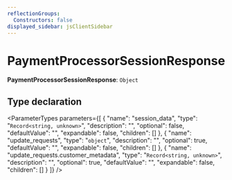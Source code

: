 ```yaml
---
reflectionGroups:
  Constructors: false
displayed_sidebar: jsClientSidebar
---
```



# PaymentProcessorSessionResponse

 **PaymentProcessorSessionResponse**: `Object`

## Type declaration

<ParameterTypes parameters={[
  {
    "name": "session_data",
    "type": "`Record<string, unknown>`",
    "description": "",
    "optional": false,
    "defaultValue": "",
    "expandable": false,
    "children": []
  },
  {
    "name": "update_requests",
    "type": "`object`",
    "description": "",
    "optional": true,
    "defaultValue": "",
    "expandable": false,
    "children": []
  },
  {
    "name": "update_requests.customer_metadata",
    "type": "`Record<string, unknown>`",
    "description": "",
    "optional": true,
    "defaultValue": "",
    "expandable": false,
    "children": []
  }
]} />

